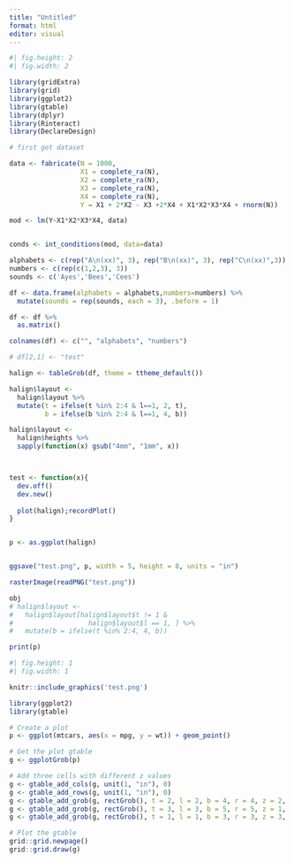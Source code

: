 ---
title: "Untitled"
format: html
editor: visual
---

```{r}
#| fig.height: 2
#| fig.width: 2

library(gridExtra)
library(grid)
library(ggplot2)
library(gtable)
library(dplyr)
library(Rinteract)
library(DeclareDesign)

# first get dataset

data <- fabricate(N = 1000,
                  X1 = complete_ra(N),
                  X2 = complete_ra(N),
                  X3 = complete_ra(N),
                  X4 = complete_ra(N),
                  Y = X1 + 2*X2 - X3 +2*X4 + X1*X2*X3*X4 + rnorm(N))

mod <- lm(Y~X1*X2*X3*X4, data)


conds <- int_conditions(mod, data=data)

alphabets <- c(rep("A\n(xx)", 3), rep("B\n(xx)", 3), rep("C\n(xx)",3))
numbers <- c(rep(c(1,2,3), 3))
sounds <- c('Ayes','Bees','Cees')

df <- data.frame(alphabets = alphabets,numbers=numbers) %>% 
  mutate(sounds = rep(sounds, each = 3), .before = 1)

df <- df %>% 
  as.matrix()

colnames(df) <- c("", "alphabets", "numbers")

# df[2,1] <- "test"

halign <- tableGrob(df, theme = ttheme_default())

halign$layout <- 
  halign$layout %>% 
  mutate(t = ifelse(t %in% 2:4 & l==1, 2, t),
         b = ifelse(b %in% 2:4 & l==1, 4, b))

halign$layout <- 
  halign$heights %>% 
  sapply(function(x) gsub("4mm", "1mm", x))



test <- function(x){
  dev.off()
  dev.new()
  
  plot(halign);recordPlot()
}


p <- as.ggplot(halign)


ggsave("test.png", p, width = 5, height = 8, units = "in")

rasterImage(readPNG("test.png"))

obj
# halign$layout <- 
#   halign$layout[halign$layout$t != 1 &
#                   halign$layout$l == 1, ] %>% 
#   mutate(b = ifelse(t %in% 2:4, 4, b))

print(p)

```

```{r}
#| fig.height: 1
#| fig.width: 1

knitr::include_graphics('test.png')

```



```{r}

library(ggplot2)
library(gtable)

# Create a plot
p <- ggplot(mtcars, aes(x = mpg, y = wt)) + geom_point()

# Get the plot gtable
g <- ggplotGrob(p)

# Add three cells with different z values
g <- gtable_add_cols(g, unit(1, "in"), 0)
g <- gtable_add_rows(g, unit(1, "in"), 0)
g <- gtable_add_grob(g, rectGrob(), t = 2, l = 2, b = 4, r = 4, z = 2, name = "cell2")
g <- gtable_add_grob(g, rectGrob(), t = 3, l = 3, b = 5, r = 5, z = 1, name = "cell1")
g <- gtable_add_grob(g, rectGrob(), t = 1, l = 1, b = 3, r = 3, z = 3, name = "cell3")

# Plot the gtable
grid::grid.newpage()
grid::grid.draw(g)



```
